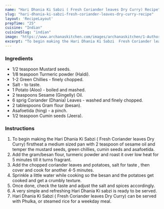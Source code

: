 ---
name: "Hari Dhania Ki Sabzi ( Fresh Coriander leaves Dry Curry) Recipe"
slug: "hari-dhania-ki-sabzi-fresh-coriander-leaves-dry-curry-recipe"
layout: 'RecipeLayout'
prepTime: "25"
cuisine: "Indian"
cuisineSlug: "indian"
image: "https://www.archanaskitchen.com/images/archanaskitchen/1-Author/Uma_Raghuraman/Hari_Dhania_Ki_Sabzi__Fresh_Coriander_leaves_Dry_Curry.jpg"
excerpt: "To begin making the Hari Dhania Ki Sabzi  Fresh Coriander leaves Dry Curry firstheat a medium sized pan with 2 teaspoon of sesame oil and temper the mustard seeds, green chillies, cumin seeds and asafoetida"
---

### Ingredients

- 1/2 teaspoon Mustard seeds.
- 1/8 teaspoon Turmeric powder (Haldi).
- 1-2 Green Chillies - finely chopped.
- Salt - to taste.
- 1 Potato (Aloo) - boiled and mashed.
- 2 teaspoons Sesame (Gingelly) Oil.
- 6 sprig Coriander (Dhania) Leaves - washed and finely chopped.
- 2 tablespoons Gram flour (besan).
- Asafoetida (hing) - a pinch.
- 1/2 teaspoon Cumin seeds (Jeera).

### Instructions

1. To begin making the Hari Dhania Ki Sabzi ( Fresh Coriander leaves Dry Curry) firstheat a medium sized pan with 2 teaspoon of sesame oil and temper the mustard seeds, green chillies, cumin seeds and asafoetida.
1. Add the gram/besan flour, turmeric powder and roast it over low heat for 5 minutes till it turns fragrant.
1. Add the chopped coriander leaves and potatoes, salt for taste , then cover and cook for another 4-5 minutes.
1. Sprinkle a little water while cooking so the besan and the potatoes get cooked and get a crumbly texture.
1. Once done, check the taste and adjust the salt and spices accordingly.
1. A very simple and refreshing Hari Dhania Ki sabzi is ready to be served.
1. Hari Dhania Ki Sabzi ( Fresh Coriander leaves Dry Curry) can be served with Phulka, or steamed rice for a weekday meal.
